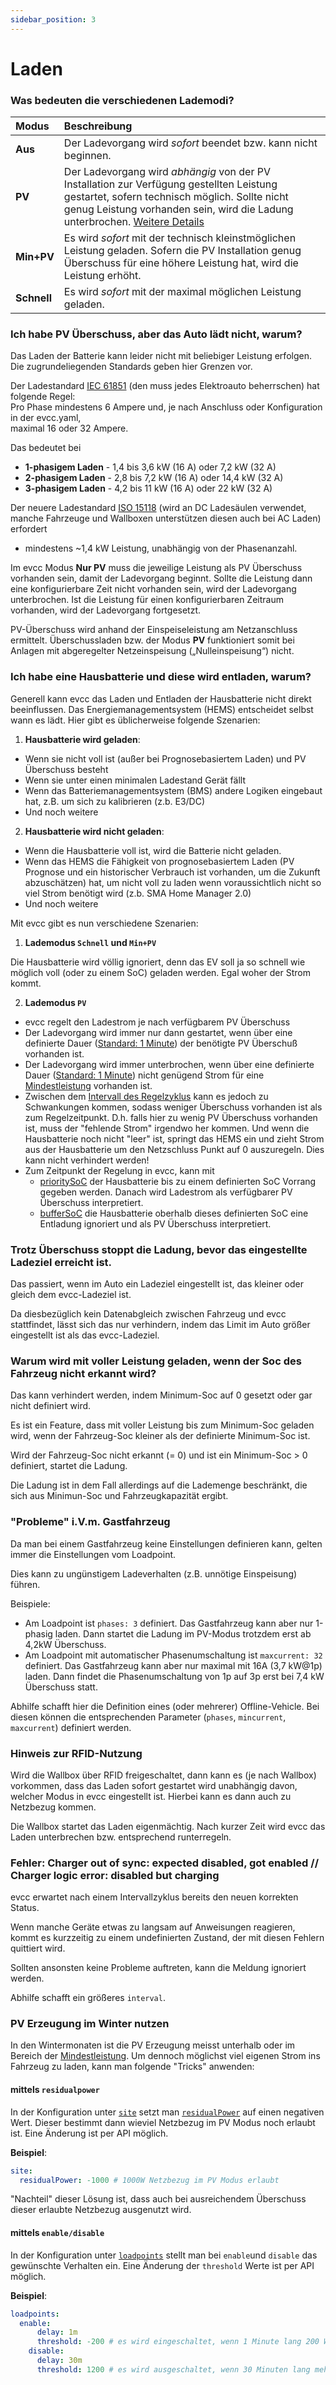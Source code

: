 ```yaml
---
sidebar_position: 3
---
```



# Laden

### Was bedeuten die verschiedenen Lademodi?

| Modus       | Beschreibung                                                                                                                                                                                                                                                                |
| :---------- | :-------------------------------------------------------------------------------------------------------------------------------------------------------------------------------------------------------------------------------------------------------------------------- |
| **Aus**     | Der Ladevorgang wird _sofort_ beendet bzw. kann nicht beginnen.                                                                                                                                                                                                             |
| **PV**      | Der Ladevorgang wird _abhängig_ von der PV Installation zur Verfügung gestellten Leistung gestartet, sofern technisch möglich. Sollte nicht genug Leistung vorhanden sein, wird die Ladung unterbrochen. [Weitere Details](#ich-habe-pv-überschuß-aber-das-auto-lädt-nicht) |
| **Min+PV**  | Es wird _sofort_ mit der technisch kleinstmöglichen Leistung geladen. Sofern die PV Installation genug Überschuss für eine höhere Leistung hat, wird die Leistung erhöht.                                                                                                   |
| **Schnell** | Es wird _sofort_ mit der maximal möglichen Leistung geladen.                                                                                                                                                                                                                |

### Ich habe PV Überschuss, aber das Auto lädt nicht, warum?

Das Laden der Batterie kann leider nicht mit beliebiger Leistung erfolgen. Die zugrundeliegenden Standards geben hier Grenzen vor.

Der Ladestandard [IEC 61851](https://en.wikipedia.org/wiki/IEC_61851) (den muss jedes Elektroauto beherrschen) hat folgende Regel:  
Pro Phase mindestens 6 Ampere und, je nach Anschluss oder Konfiguration in der evcc.yaml,  
maximal 16 oder 32 Ampere.

Das bedeutet bei

- **1-phasigem Laden** - 1,4 bis 3,6 kW (16 A) oder 7,2 kW (32 A)
- **2-phasigem Laden** - 2,8 bis 7,2 kW (16 A) oder 14,4 kW (32 A)
- **3-phasigem Laden** - 4,2 bis 11 kW (16 A) oder 22 kW (32 A)

Der neuere Ladestandard [ISO 15118](https://de.wikipedia.org/wiki/ISO_15118) (wird an DC Ladesäulen verwendet, manche Fahrzeuge und Wallboxen unterstützen diesen auch bei AC Laden) erfordert

- mindestens ~1,4 kW Leistung, unabhängig von der Phasenanzahl.

Im evcc Modus **Nur PV** muss die jeweilige Leistung als PV Überschuss vorhanden sein, damit der Ladevorgang beginnt. Sollte die Leistung dann eine konfigurierbare Zeit nicht vorhanden sein, wird der Ladevorgang unterbrochen. Ist die Leistung für einen konfigurierbaren Zeitraum vorhanden, wird der Ladevorgang fortgesetzt.

PV-Überschuss wird anhand der Einspeiseleistung am Netzanschluss ermittelt. Überschussladen bzw. der Modus **PV** funktioniert somit bei Anlagen mit abgeregelter Netzeinspeisung („Nulleinspeisung“) nicht.

### Ich habe eine Hausbatterie und diese wird entladen, warum?

Generell kann evcc das Laden und Entladen der Hausbatterie nicht direkt beeinflussen. Das Energiemanagementsystem (HEMS) entscheidet selbst wann es lädt. Hier gibt es üblicherweise folgende Szenarien:

1. **Hausbatterie wird geladen**:

- Wenn sie nicht voll ist (außer bei Prognosebasiertem Laden) und PV Überschuss besteht
- Wenn sie unter einen minimalen Ladestand Gerät fällt
- Wenn das Batteriemanagementsystem (BMS) andere Logiken eingebaut hat, z.B. um sich zu kalibrieren (z.b. E3/DC)
- Und noch weitere

2. **Hausbatterie wird nicht geladen**:

- Wenn die Hausbatterie voll ist, wird die Batterie nicht geladen.
- Wenn das HEMS die Fähigkeit von prognosebasiertem Laden (PV Prognose und ein historischer Verbrauch ist vorhanden, um die Zukunft abzuschätzen) hat, um nicht voll zu laden wenn voraussichtlich nicht so viel Strom benötigt wird (z.b. SMA Home Manager 2.0)
- Und noch weitere

Mit evcc gibt es nun verschiedene Szenarien:

1. **Lademodus `Schnell` und `Min+PV`**

Die Hausbatterie wird völlig ignoriert, denn das EV soll ja so schnell wie möglich voll (oder zu einem SoC) geladen werden. Egal woher der Strom kommt.

2. **Lademodus `PV`**

- evcc regelt den Ladestrom je nach verfügbarem PV Überschuss
- Der Ladevorgang wird immer nur dann gestartet, wenn über eine definierte Dauer ([Standard: 1 Minute](/docs/reference/configuration/loadpoints#enable)) der benötigte PV Überschuß vorhanden ist.
- Der Ladevorgang wird immer unterbrochen, wenn über eine definierte Dauer ([Standard: 1 Minute](/docs/reference/configuration/loadpoints#disable)) nicht genügend Strom für eine [Mindestleistung](#ich-habe-pv-überschuss-aber-das-auto-lädt-nicht-warum) vorhanden ist.
- Zwischen dem [Intervall des Regelzyklus](/docs/reference/configuration/interval) kann es jedoch zu Schwankungen kommen, sodass weniger Überschuss vorhanden ist als zum Regelzeitpunkt. D.h. falls hier zu wenig PV Überschuss vorhanden ist, muss der "fehlende Strom" irgendwo her kommen. Und wenn die Hausbatterie noch nicht "leer" ist, springt das HEMS ein und zieht Strom aus der Hausbatterie um den Netzschluss Punkt auf 0 auszuregeln. Dies kann nicht verhindert werden!
- Zum Zeitpunkt der Regelung in evcc, kann mit
  - [prioritySoC](/docs/reference/configuration/site#prioritysoc) der Hausbatterie bis zu einem definierten SoC Vorrang gegeben werden. Danach wird Ladestrom als verfügbarer PV Überschuss interpretiert.
  - [bufferSoC](/docs/reference/configuration/site#buffersoc) die Hausbatterie oberhalb dieses definierten SoC eine Entladung ignoriert und als PV Überschuss interpretiert.

### Trotz Überschuss stoppt die Ladung, bevor das eingestellte Ladeziel erreicht ist.

Das passiert, wenn im Auto ein Ladeziel eingestellt ist, das kleiner oder gleich dem evcc-Ladeziel ist.

Da diesbezüglich kein Datenabgleich zwischen Fahrzeug und evcc stattfindet, lässt sich das nur verhindern, indem das Limit im Auto größer eingestellt ist als das evcc-Ladeziel.

### Warum wird mit voller Leistung geladen, wenn der Soc des Fahrzeug nicht erkannt wird?

Das kann verhindert werden, indem Minimum-Soc auf 0 gesetzt oder gar nicht definiert wird.

Es ist ein Feature, dass mit voller Leistung bis zum Minimum-Soc geladen wird, wenn der Fahrzeug-Soc kleiner als der definierte Minimum-Soc ist.

Wird der Fahrzeug-Soc nicht erkannt (= 0) und ist ein Minimum-Soc > 0 definiert, startet die Ladung.

Die Ladung ist in dem Fall allerdings auf die Lademenge beschränkt, die sich aus Minimun-Soc und Fahrzeugkapazität ergibt.

### "Probleme" i.V.m. Gastfahrzeug

Da man bei einem Gastfahrzeug keine Einstellungen definieren kann, gelten immer die Einstellungen vom Loadpoint.

Dies kann zu ungünstigem Ladeverhalten (z.B. unnötige Einspeisung) führen.

Beispiele:

- Am Loadpoint ist `phases: 3` definiert. Das Gastfahrzeug kann aber nur 1-phasig laden. Dann startet die Ladung im PV-Modus trotzdem erst ab 4,2kW Überschuss.
- Am Loadpoint mit automatischer Phasenumschaltung ist `maxcurrent: 32` definiert. Das Gastfahrzeug kann aber nur maximal mit 16A (3,7 kW@1p) laden. Dann findet die Phasenumschaltung von 1p auf 3p erst bei 7,4 kW Überschuss statt.

Abhilfe schafft hier die Definition eines (oder mehrerer) Offline-Vehicle. Bei diesen können die entsprechenden Parameter (`phases`, `mincurrent`, `maxcurrent`) definiert werden.

### Hinweis zur RFID-Nutzung

Wird die Wallbox über RFID freigeschaltet, dann kann es (je nach Wallbox) vorkommen, dass das Laden sofort gestartet wird unabhängig davon, welcher Modus in evcc eingestellt ist. Hierbei kann es dann auch zu Netzbezug kommen.

Die Wallbox startet das Laden eigenmächtig. Nach kurzer Zeit wird evcc das Laden unterbrechen bzw. entsprechend runterregeln.

### Fehler: Charger out of sync: expected disabled, got enabled // Charger logic error: disabled but charging

evcc erwartet nach einem Intervallzyklus bereits den neuen korrekten Status.

Wenn manche Geräte etwas zu langsam auf Anweisungen reagieren, kommt es kurzzeitig zu einem undefinierten Zustand, der mit diesen Fehlern quittiert wird.

Sollten ansonsten keine Probleme auftreten, kann die Meldung ignoriert werden.

Abhilfe schafft ein größeres `interval`.

### PV Erzeugung im Winter nutzen

In den Wintermonaten ist die PV Erzeugung meisst unterhalb oder im Bereich der [Mindestleistung](#ich-habe-pv-überschuß-aber-das-auto-lädt-nicht). Um dennoch möglichst viel eigenen Strom ins Fahrzeug zu laden, kann man folgende "Tricks" anwenden:

#### mittels `residualpower`

In der Konfiguration unter [`site`](/docs/reference/configuration/site) setzt man [`residualPower`](/docs/reference/configuration/site#residualpower) auf einen negativen Wert. Dieser bestimmt dann wieviel Netzbezug im PV Modus noch erlaubt ist. Eine Änderung ist per API möglich.

**Beispiel**:

```yaml
site:
  residualPower: -1000 # 1000W Netzbezug im PV Modus erlaubt
```

"Nachteil" dieser Lösung ist, dass auch bei ausreichendem Überschuss dieser erlaubte Netzbezug ausgenutzt wird.

#### mittels `enable/disable`

In der Konfiguration unter [`loadpoints`](/docs/reference/configuration/loadpoints) stellt man bei `enable`und `disable` das gewünschte Verhalten ein. Eine Änderung der `threshold` Werte ist per API möglich.

**Beispiel**:

```yaml
loadpoints:
  enable:
      delay: 1m
      threshold: -200 # es wird eingeschaltet, wenn 1 Minute lang 200 W Einspeisung vorhanden sind
    disable:
      delay: 30m
      threshold: 1200 # es wird ausgeschaltet, wenn 30 Minuten lang mehr als 1200 W Netzstrom bezogen wurde
```
